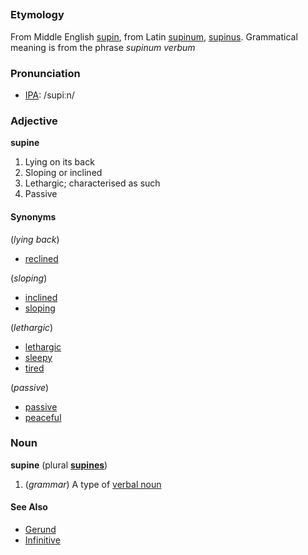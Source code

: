 =={{en}}==
===Etymology===
From Middle English [[supin]], from Latin [[supinum]], [[supinus]]. Grammatical meaning is from the phrase ''supinum verbum''

===Pronunciation===
* [[Wiktionary:Pronunciation_key|IPA]]: /supiːn/

===Adjective===
'''supine'''
# Lying on its back
# Sloping or inclined
# Lethargic; characterised as such
# Passive

====Synonyms====
(''lying back'')
* [[reclined]]

(''sloping'')
* [[inclined]]
* [[sloping]]

(''lethargic'')
* [[lethargic]]
* [[sleepy]]
* [[tired]]

(''passive'')
* [[passive]]
* [[peaceful]]

===Noun===
'''supine''' (plural '''[[supines]]''')
# (''grammar'') A type of [[Verbal_noun|verbal noun]]

====See Also====
* [[Gerund]]
* [[Infinitive]]